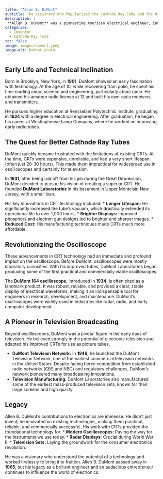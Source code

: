 ```yaml
---
title: "Allen B. DuMont"
subtitle: The Visionary Who Popularized the Cathode Ray Tube and the Oscilloscope
description: |
 **Allen B. DuMont** was a pioneering American electrical engineer, inventor, and entrepreneur who played a crucial role in the development and commercialization of the cathode ray tube (CRT) and its applications, most notably the **oscilloscope** and **television**. His relentless pursuit of improving CRT technology made these instruments practical and affordable, thus opening the door for widespread adoption in scientific, industrial, and consumer markets.
categories:
  - Inventor
  - Cathode-Ray Tube
toc: false
image: images/dumont.jpeg
image-alt: DuMont photo
---
```


## Early Life and Technical Inclination

Born in Brooklyn, New York, in **1901**, DuMont showed an early fascination with technology. At the age of 10, while recovering from polio, he spent his time reading about science and engineering, particularly about radio. He obtained his amateur radio license at 12 and built his own radio receivers and transmitters.

He pursued higher education at Rensselaer Polytechnic Institute, graduating in **1924** with a degree in electrical engineering. After graduation, he began his career at Westinghouse Lamp Company, where he worked on improving early radio tubes.

## The Quest for Better Cathode Ray Tubes

DuMont quickly became frustrated with the limitations of existing CRTs. At the time, CRTs were expensive, unreliable, and had a very short lifespan (often just 20-30 hours). This made them impractical for widespread use in oscilloscopes and certainly for television.

In **1931**, after being laid off from his job during the Great Depression, DuMont decided to pursue his vision of creating a superior CRT. He founded **DuMont Laboratories** in his basement in Upper Montclair, New Jersey, with a small loan.

His key innovations in CRT technology included:
* **Longer Lifespan:** He significantly increased the tube's vacuum, which drastically extended its operational life to over 1,000 hours.
* **Brighter Displays:** Improved phosphors and electron gun designs led to brighter and sharper images.
* **Reduced Cost:** His manufacturing techniques made CRTs much more affordable.

## Revolutionizing the Oscilloscope

These advancements in CRT technology had an immediate and profound impact on the oscilloscope. Before DuMont, oscilloscopes were mostly laboratory curiosities. With his improved tubes, DuMont Laboratories began producing some of the first practical and commercially viable oscilloscopes.

The **DuMont 164 oscilloscope**, introduced in **1934**, is often cited as a landmark product. It was robust, reliable, and provided a clear, stable display of electrical waveforms, making it an indispensable tool for engineers in research, development, and maintenance. DuMont's oscilloscopes were widely used in industries like radar, radio, and early computer development.

## A Pioneer in Television Broadcasting

Beyond oscilloscopes, DuMont was a pivotal figure in the early days of television. He believed strongly in the potential of electronic television and adapted his improved CRTs for use as picture tubes.

* **DuMont Television Network:** In **1946**, he launched the DuMont Television Network, one of the earliest commercial television networks in the United States. Despite facing fierce competition from established radio networks (CBS and NBC) and regulatory challenges, DuMont's network pioneered many broadcasting innovations.
* **Television Manufacturing:** DuMont Laboratories also manufactured some of the earliest mass-produced television sets, known for their large screens and high quality.

## Legacy

Allen B. DuMont's contributions to electronics are immense. He didn't just invent; he innovated on existing technologies, making them practical, reliable, and commercially successful. His work with CRTs provided the foundational technology for:
* **Modern Oscilloscopes:** Paving the way for the instruments we use today.
* **Radar Displays:** Crucial during World War II.
* **Television Sets:** Laying the groundwork for the consumer electronics revolution.

He was a visionary who understood the potential of a technology and worked tirelessly to bring it to fruition. Allen B. DuMont passed away in **1965**, but his legacy as a brilliant engineer and an audacious entrepreneur continues to influence the world of electronics.